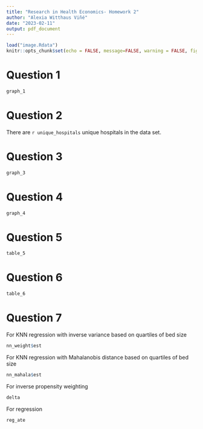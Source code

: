 ```yaml
---
title: "Research in Health Economics- Homework 2"
author: "Alexia Witthaus Viñé"
date: "2023-02-11"
output: pdf_document
---
```


```r
load("image.Rdata")
knitr::opts_chunk$set(echo = FALSE, message=FALSE, warning = FALSE, fig.width = 16/2, fig.height = 9/2, tidy.opts=list(width.cutoff=60), tidy=TRUE)
```

# Question 1 

```r
graph_1
```

# Question 2 

There are `r unique_hospitals` unique hospitals in the data set. 

# Question 3

```r
graph_3
```

# Question 4 

```r
graph_4 
```

# Question 5 

```r
table_5
```

# Question 6 

```r
table_6 
```


# Question 7 

For KNN regression with inverse variance based on quartiles of bed size 
```r
nn_weight$est
```


For KNN regression with Mahalanobis distance based on quartiles of bed size
```r
nn_mahala$est
```

For inverse propensity weighting 
```r
delta
```

For regression
```r
reg_ate
```


